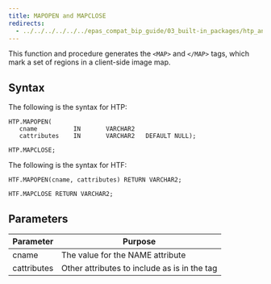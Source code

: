 ```yaml
---
title: MAPOPEN and MAPCLOSE
redirects:
  - ../../../../../../epas_compat_bip_guide/03_built-in_packages/htp_and_htf/mapopen_and_mapclose #generated for docs/epas/reorg-role-use-case-mode
---
```


This function and procedure generates the `<MAP>` and `</MAP>` tags, which mark a set of regions in a client-side image map.

## Syntax

The following is the syntax for HTP:

```
HTP.MAPOPEN(
   cname          IN       VARCHAR2
   cattributes    IN       VARCHAR2   DEFAULT NULL);

HTP.MAPCLOSE;
```

The following is the syntax for HTF:

```
HTF.MAPOPEN(cname, cattributes) RETURN VARCHAR2;

HTF.MAPCLOSE RETURN VARCHAR2;
```

## Parameters

| Parameter | Purpose |
| --------- | -------- |
| cname | The value for the NAME attribute |
| cattributes | Other attributes to include as is in the tag |
